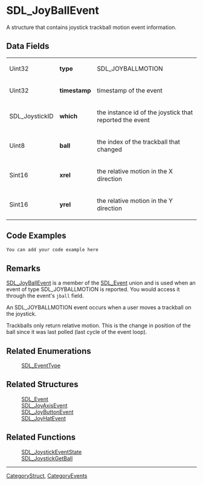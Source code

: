 
= SDL_JoyBallEvent =
A structure that contains joystick trackball motion event information.


== Data Fields ==
{|
|Uint32
|'''type'''
|SDL_JOYBALLMOTION
|-
|Uint32
|'''timestamp'''
|timestamp of the event
|-
|SDL_JoystickID
|'''which'''
|the instance id of the joystick that reported the event
|-
|Uint8
|'''ball'''
|the index of the trackball that changed
|-
|Sint16
|'''xrel'''
|the relative motion in the X direction
|-
|Sint16
|'''yrel'''
|the relative motion in the Y direction
|}

== Code Examples ==
<syntaxhighlight lang='c++'>
You can add your code example here
</syntaxhighlight>

== Remarks ==
[[SDL_JoyBallEvent]] is a member of the [[SDL_Event]] union and is used when an event of type SDL_JOYBALLMOTION is reported.  You would access it through the event's <code>jball</code> field.

An SDL_JOYBALLMOTION event occurs when a user moves a trackball on the joystick.

Trackballs only return relative motion. This is the change in position of the ball since it was last polled (last cycle of the event loop).

== Related Enumerations ==
:[[SDL_EventType]]

== Related Structures ==
:[[SDL_Event]]
:[[SDL_JoyAxisEvent]]
:[[SDL_JoyButtonEvent]]
:[[SDL_JoyHatEvent]]

== Related Functions ==
:[[SDL_JoystickEventState]]
:[[SDL_JoystickGetBall]]

----
[[CategoryStruct]], [[CategoryEvents]]
